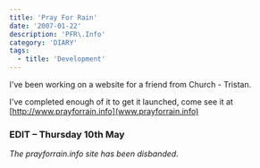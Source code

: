 ```yaml
---
title: 'Pray For Rain'
date: '2007-01-22'
description: 'PFR\.Info'
category: 'DIARY'
tags:
  - title: 'Development'
---
```


I've been working on a website for a friend from Church - Tristan.

I've completed enough of it to get it launched, come see it at [http://www.prayforrain.info](www.prayforrain.info)

### **EDIT &#8211; Thursday 10th May**

_The prayforrain.info site has been disbanded._
